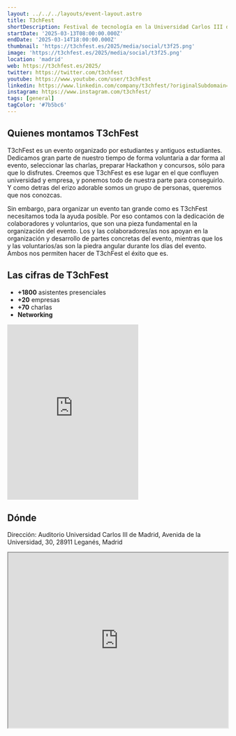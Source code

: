 ```yaml
---
layout: ../../../layouts/event-layout.astro
title: T3chFest
shortDescription: Festival de tecnología en la Universidad Carlos III de Madrid. Entrada gratuita. 14 y 15 de marzo de 2024.
startDate: '2025-03-13T08:00:00.000Z'
endDate: '2025-03-14T18:00:00.000Z'
thumbnail: 'https://t3chfest.es/2025/media/social/t3f25.png'
image: 'https://t3chfest.es/2025/media/social/t3f25.png'
location: 'madrid'
web: https://t3chfest.es/2025/
twitter: https://twitter.com/t3chfest
youtube: https://www.youtube.com/user/t3chFest
linkedin: https://www.linkedin.com/company/t3chfest/?originalSubdomain=es
instagram: https://www.instagram.com/t3chfest/
tags: [general]
tagColor: '#7b5bc6'
---
```


## Quienes montamos T3chFest

T3chFest es un evento organizado por estudiantes y antiguos estudiantes. Dedicamos gran parte de nuestro tiempo de forma voluntaria a dar forma al evento, seleccionar las charlas, preparar Hackathon y concursos, sólo para que lo disfrutes. Creemos que T3chFest es ese lugar en el que confluyen universidad y empresa, y ponemos todo de nuestra parte para conseguirlo. Y como detras del erizo adorable somos un grupo de personas, queremos que nos conozcas.

Sin embargo, para organizar un evento tan grande como es T3chFest necesitamos toda la ayuda posible. Por eso contamos con la dedicación de colaboradores y voluntarios, que son una pieza fundamental en la organización del evento. Los y las colaboradores/as nos apoyan en la organización y desarrollo de partes concretas del evento, mientras que los y las voluntarios/as son la piedra angular durante los días del evento. Ambos nos permiten hacer de T3chFest el éxito que es.

## Las cifras de T3chFest

- **+1800** asistentes presenciales
- **+20** empresas
- **+70** charlas
- **Networking**

<iframe
  className="mt-4 w-full"
  height="400"
  title="Aftermovie T3chFest 2024"
  src="https://www.youtube.com/embed/OK0VvwxlXko?si=5gE31maGhk5u4268"
  frameborder="0"
  allow="accelerometer; autoplay; clipboard-write; encrypted-media; gyroscope; picture-in-picture"
  allowfullscreen
></iframe>

## Dónde

Dirección: Auditorio Universidad Carlos III de Madrid, Avenida de la Universidad, 30, 28911 Leganés, Madrid

<iframe
  style="width: 100%; height: 400px;"
  height="400"
  allowfullscreen=""
  loading="lazy"
  referrerpolicy="no-referrer-when-downgrade"
  src="https://www.google.com/maps/embed?pb=!1m18!1m12!1m3!1d768.3108760969501!2d-3.765707263495964!3d40.33223943842385!2m3!1f0!2f0!3f0!3m2!1i1024!2i768!4f13.1!3m3!1m2!1s0xd41895824e4404f%3A0x4f25669e9821e94f!2sT3chFest!5e0!3m2!1ses!2ses!4v1727326942123!5m2!1ses!2ses"
  aria-label="Auditorio Universidad Carlos III de Madrid, Avenida de la Universidad, 30, 28911 Leganés, Madrid"
></iframe>
